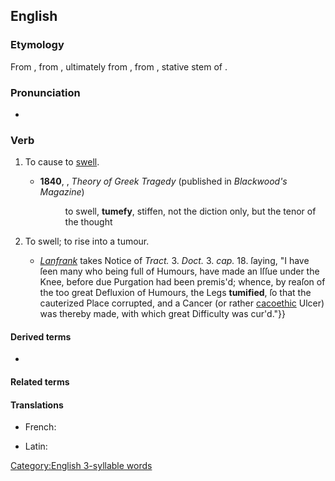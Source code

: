 ==English==

===Etymology===
{{PIE root|en|tewh₂}}
From {{der|en|fr|tuméfier}}, from {{der|en|la|tumefaciō}}, ultimately from {{m|la|tumeō}}, from {{der|en|ine-pro|*tum-éh₁-||to be swelling}}, stative stem of {{m|ine-pro|*tum-||to swell}}.

===Pronunciation===
* {{IPA|en|/ˈt(j)uːmɪfaɪ/}}

===Verb===
{{en-verb|tumefies|tumefying|tumefied}}

# {{lb|en|transitive}} To cause to [[swell]].
#* '''1840''', {{w|Thomas De Quincey}}, ''Theory of Greek Tragedy'' (published in ''Blackwood's Magazine'')
#*: to swell, '''tumefy''', stiffen, not the diction only, but the tenor of the thought
# {{lb|en|intransitive}} To swell; to rise into a tumour.
#* {{quote-book|en|author=George Smith|title=Institutiones Chirurgicæ: or, Principles of Surgery, [...] To which is Annexed, a Chirurgical Dispensatory, [...]|location=London|publisher=Printed [by [[w:William Bowyer (printer)|William Bowyer]]] for Henry Lintot, at the Cross-Keys against [[w:St Dunstan-in-the-West|St. Dunstan's Church]] in [[w:Fleet Street|Fleetstreet]]|year=1732|page=254|pageurl=https://books.google.com/books?id=axFeAAAAcAAJ&pg=PA254|oclc=745299684|passage={{...}} ''[[w:Lanfranc of Milan|Lanfrank]]'' takes Notice of ''Tract.'' 3. ''Doct.'' 3. ''cap.'' 18. ſaying, "I have ſeen many who being full of Humours, have made an Iſſue under the Knee, before due Purgation had been premis'd; whence, by reaſon of the too great Defluxion of Humours, the Legs '''tumified''', ſo that the cauterized Place corrupted, and a Cancer (or rather [[cacoethic]] Ulcer) was thereby made, with which great Difficulty was cur'd."}}

====Derived terms====
* {{l|en|tumefaction}}

====Related terms====
{{rootsee|en|tewh₂}}

====Translations====
{{trans-top|to cause to swell}}
* French: {{t+|fr|tuméfier}}
{{trans-mid}}
* Latin: {{t|la|tumefaciō}}
{{trans-bottom}}

[[Category:English 3-syllable words]]